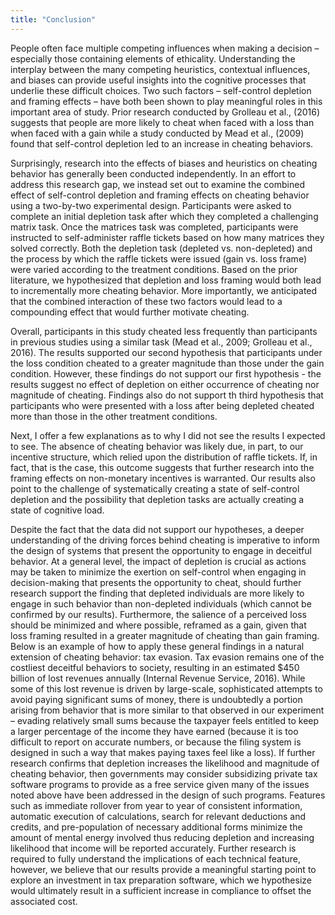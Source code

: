 ```yaml
---
title: "Conclusion"
---
```


People often face multiple competing influences when making a decision – especially those containing elements of ethicality. Understanding the interplay between the many competing heuristics, contextual influences, and biases can provide useful insights into the cognitive processes that underlie these difficult choices.  Two such factors – self-control depletion and framing effects – have both been shown to play meaningful roles in this important area of study.  Prior research conducted by Grolleau et al., (2016) suggests that people are more likely to cheat when faced with a loss than when faced with a gain while a study conducted by Mead et al., (2009) found that self-control depletion led to an increase in cheating behaviors.

Surprisingly, research into the effects of biases and heuristics on cheating behavior has generally been conducted independently.  In an effort to address this research gap, we instead set out to examine the combined effect of self-control depletion and framing effects on cheating behavior using a two-by-two experimental design.  Participants were asked to complete an initial depletion task after which they completed a challenging matrix task.  Once the matrices task was completed, participants were instructed to self-administer raffle tickets based on how many matrices they solved correctly.  Both the depletion task (depleted vs. non-depleted) and the process by which the raffle tickets were issued (gain vs. loss frame) were varied according to the treatment conditions.   Based on the prior literature, we hypothesized that depletion and loss framing would both lead to incrementally more cheating behavior.  More importantly, we anticipated that the combined interaction of these two factors would lead to a compounding effect that would further motivate cheating.

Overall, participants in this study cheated less frequently than participants in previous studies using a similar task (Mead et al., 2009; Grolleau et al., 2016).  The results supported our second hypothesis that participants under the loss condition cheated to a greater magnitude than those under the gain condition. However, these findings do not support our first hypothesis - the results suggest no effect of depletion on either occurrence of cheating nor magnitude of cheating. Findings also do not support th third hypothesis that participants who were presented with a loss after being depleted cheated more than those in the other treatment conditions.

Next, I offer a few explanations as to why I did not see the results I expected to see. The absence of cheating behavior was likely due, in part, to our incentive structure, which relied upon the distribution of raffle tickets.  If, in fact, that is the case, this outcome suggests that further research into the framing effects on non-monetary incentives is warranted.  Our results also point to the challenge of systematically creating a state of self-control depletion and the possibility that depletion tasks are actually creating a state of cognitive load.

Despite the fact that the data did not support our hypotheses, a deeper understanding of the driving forces behind cheating is imperative to inform the design of systems that present the opportunity to engage in deceitful behavior. At a general level, the impact of depletion is crucial as actions may be taken to minimize the exertion on self-control when engaging in decision-making that presents the opportunity to cheat, should further research support the finding that depleted individuals are more likely to engage in such behavior than non-depleted individuals (which cannot be confirmed by our results). Furthermore, the salience of a perceived loss should be minimized and where possible, reframed as a gain, given that loss framing resulted in a greater magnitude of cheating than gain framing. Below is an example of how to apply these general findings in a natural extension of cheating behavior: tax evasion. Tax evasion remains one of the costliest deceitful behaviors to society, resulting in an estimated $450 billion of lost revenues annually (Internal Revenue Service, 2016). While some of this lost revenue is driven by large-scale, sophisticated attempts to avoid paying significant sums of money, there is undoubtedly a portion arising from behavior that is more similar to that observed in our experiment – evading relatively small sums because the taxpayer feels entitled to keep a larger percentage of the income they have earned (because it is too difficult to report on accurate numbers, or because the filing system is designed in such a way that makes paying taxes feel like a loss). If further research confirms that depletion increases the likelihood and magnitude of cheating behavior, then governments may consider subsidizing private tax software programs to provide as a free service given many of the issues noted above have been addressed in the design of such programs. Features such as immediate rollover from year to year of consistent information, automatic execution of calculations, search for relevant deductions and credits, and pre-population of necessary additional forms minimize the amount of mental energy involved thus reducing depletion and increasing likelihood that income will be reported accurately. Further research is required to fully understand the implications of each technical feature, however, we believe that our results provide a meaningful starting point to explore an investment in tax preparation software, which we hypothesize would ultimately result in a sufficient increase in compliance to offset the associated cost.


